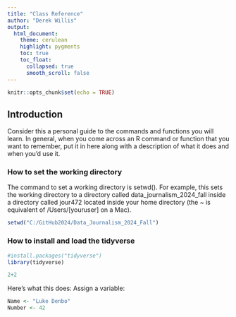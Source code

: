 ```yaml
---
title: "Class Reference"
author: "Derek Willis"
output:
  html_document:
    theme: cerulean
    highlight: pygments
    toc: true
    toc_float:
      collapsed: true
      smooth_scroll: false
---
```


```r
knitr::opts_chunk$set(echo = TRUE)
```

## Introduction

Consider this a personal guide to the commands and functions you will learn. In general, when you come across an R command or function that you want to remember, put it in here along with a description of what it does and when you'd use it.

### How to set the working directory

The command to set a working directory is setwd(). For example, this sets the working directory to a directory called data_journalism_2024_fall inside a directory called jour472 located inside your home directory (the ~ is equivalent of /Users/[youruser] on a Mac).

```r
setwd("C:/GitHub2024/Data_Journalism_2024_Fall")
```

### How to install and load the tidyverse

```r
#install.packages("tidyverse")
library(tidyverse)
```

```r
2+2
```
Here's what this does:
Assign a variable:
```r
Name <- "Luke Denbo"
Number <- 42
```





